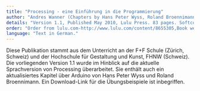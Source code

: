```yaml
---
title: "Processing - eine Einführung in die Programmierung"
author: "Andres Wanner (Chapters by Hans Peter Wyss, Roland Broennimann and Roman Schnyder)"
details: "Version 1.1, Published May 2010, Lulu Press. 83 pages. Softcover."
order: "Order from lulu.com-http://www.lulu.com/content/8655305,Book website-http://www.pixelstorm.ch/processing"
language: "Text in German."
---
```


Diese Publikation stammt aus dem Unterricht an der F+F Schule (Zürich, Schweiz) und der Hochschule für Gestaltung und Kunst, FHNW (Schweiz). Die vorliegenden Version 1.1 wurde im Hinblick auf die aktuelle Sprachversion von Processing überarbeitet. Sie enthält auch ein aktualisiertes Kapitel über Arduino von Hans Peter Wyss und Roland Broennimann. Ein Download-Link für die Übungsbeispiele ist inbegriffen.
